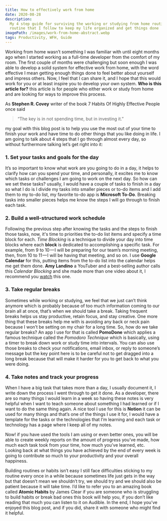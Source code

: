 ```yaml
---
title: How to effectively work from home
date: 2020-08-28
description:
  My 4 step guide for surviving the working or studying from home routine. A
  routine that I follow to keep my life organized and get things done
imagePath: /images/work-from-home-abstract.webp
tags: Productivity, WFH, Guide
---
```


Working from home wasn’t something I was familiar with until eight months ago
when I started working as a full-time developer from the comfort of my room. The
first couple of months were challenging but soon enough I was able to develop a
solid system for effective work from home, with the word effective I mean
getting enough things done to feel better about yourself and impress others.
Now, I feel that I can share it, and I hope that this would work for you or at
least inspire you to develop your own system. **Who is this article for?** this
article is for people who either work or study from home and are looking for
ways to improve this process.

As **Stephen R. Covey** writer of the book 7 Habits Of Highly Effective People
once said

> “The key is in not spending time, but in investing it.”

my goal with this blog post is to help you use the most out of your time to
finish your work and have time to do other things that you like doing in life. I
am going to talk about 4 steps that I go through almost every day, so without
furthermore talking let’s get right into it:

### 1. Set your tasks and goals for the day

It’s so important to know what work are you going to do in a day, it helps to
clarify how can you spend your time, and personally, it excites me to know which
tasks or challenges I am going to work on the next day. So how can we set these
tasks? usually, I would have a couple of tasks to finish in a day so what I do
is I divide my tasks into smaller pieces or to-do items and I add them to my
to-do list, my favorite to-do app is **Microsoft To-Do**. Breaking tasks into
smaller pieces helps me know the steps I will go through to finish each task.

### 2. Build a well-structured work schedule

Following the previous step after knowing the tasks and the steps to finish
those tasks, now, it's time to priorities the to-do list items and specify a
time block for each. _Time Blocking_ is a technique to divide your day into time
blocks where each **block** is dedicated to accomplishing a specific task. For
example, from 9 to 10 — I will be preparing for our team’s morning meeting,
then, from 10 to 11 — I will be having that meeting, and so on. I use **Google
Calendar** for this, putting items from the to-do list into the calendar helps
me get them done. **Amy Landino** a YouTuber and a best-selling author calls
this _Calendar Blocking_ and she made more than one video about it, I recommend
you [watch](https://www.youtube.com/watch?v=Y-aFEA0MCQ4) this one.

### 3. Take regular breaks

Sometimes while working or studying, we feel that we just can’t think anymore
which is probably because of too much information coming to our brain all at
once, that’s when we should take a break. Taking frequent breaks helps us stay
productive, retain focus, and stay creative. One more thing that these breaks
help me with is avoiding any back or neck pain because I won’t be setting on my
chair for a long time. So, how do we take regular breaks? An app I use for that
is called **PomoDone** which applies a famous technique called the _Pomodoro
Technique_ which is basically, using a timer to break down work or study time
into intervals. You can also use those breaks to check your notifications, email
inbox, or reply to someone’s message but the key point here is to be careful not
to get dragged into a long break because that will make it harder for you to get
back to what you were doing.

### 4. Take notes and track your progress

When I have a big task that takes more than a day, I usually document it, I
write down the process I went through to get it done. As a developer, there are
so many things I would learn in a week so having these notes is very helpful
when I want to teach someone about something I had learned or if I want to do
the same thing again. A nice tool I use for this is **Notion** it can be used
for many things and that’s one of the things I use it for, I would have a
template for the tasks or the technologies that I’m learning and each task or
technology has a page where I keep all of my notes.

Now! if you have used the tools I am using or even better ones, you will be able
to create weekly reports on the amount of progress you’ve made, how much each
task took from your time, how much you’ve learned, etc. Looking back at what
things you have achieved by the end of every week is going to contribute so much
to your productivity and your overall happiness.

Building routines or habits isn’t easy I still face difficulties sticking to my
routine every once in a while because sometimes life just gets in the way but
that doesn’t mean we shouldn’t try, we should try and we should also be patient
because it will take time. I’d like to refer you to an amazing book called
**Atomic Habits** by James Clear if you are someone who is struggling to build
habits or break bad ones this book will help you, if you don’t like reading that
much you can listen to it on Audible. In the end, I hope you’ve enjoyed this
blog post, and if you did, share it with someone who might find it helpful.
